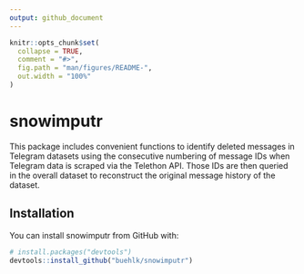 ```yaml
---
output: github_document
---
```


<!-- README.md is generated from README.Rmd. Please edit that file -->

```r
knitr::opts_chunk$set(
  collapse = TRUE,
  comment = "#>",
  fig.path = "man/figures/README-",
  out.width = "100%"
)
```

# snowimputr

This package includes convenient functions to identify deleted messages in Telegram datasets using the consecutive numbering of message IDs when Telegram data is scraped via the Telethon API. Those IDs are then queried in the overall dataset to reconstruct the original message history of the dataset.

## Installation

You can install snowimputr from GitHub with:

``` r
# install.packages("devtools")
devtools::install_github("buehlk/snowimputr")
```